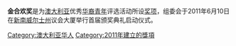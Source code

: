{{多個問題|
{{expand|time=2013-04-14T02:38:54+00:00}}
{{notability unreferenced|time=2011-08-04T07:40:42+00:00}}
{{unreferenced|time=2011-08-04T07:40:42+00:00}}
}}
'''金合欢奖'''是为[[澳大利亚|澳大利亚]]优秀[[华裔|华裔]][[青年|青年]]评选活动所设[[奖项|奖项]]，组委会于2011年6月10日在[[新南威尔士州|新南威尔士州]]议会大厦举行首届颁奖典礼启动仪式。

[[Category:澳大利亚华人|Category:澳大利亚华人]]
[[Category:2011年建立的獎項|Category:2011年建立的獎項]]